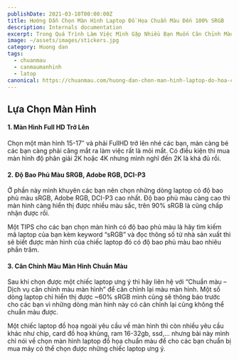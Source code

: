 ```yaml
---
publishDate: 2021-03-10T00:00:00Z
title: Hướng Dẫn Chọn Màn Hình Laptop Đồ Họa Chuẩn Màu Đến 100% SRGB
description: Internals documentation
excerpt: Trong Quá Trình Làm Việc Mình Gặp Nhiều Bạn Muốn Cân Chỉnh Màu Màn Hình Laptop Nhưng Còn Chưa Hiểu Về Độ Bao Phủ Màu Màn Hình Nên Mình Sẽ Hướng Dẫn Những Bạn Chọn Màn Hình Laptop Đồ Họa Chuẩn Màu Đến 100% SRGB.
image: ~/assets/images/stickers.jpg
category: Huong dan
tags:
  - chuanmau
  - canmaumanhinh
  - latop
canonical: https://chuanmau.com/huong-dan-chon-man-hinh-laptop-do-hoa-chuan-mau-den-100-srgb/
---
```


## Lựa Chọn Màn Hình

#### 1. Màn Hình Full HD Trở Lên
Chọn một màn hình 15-17″ và phải FullHD trở lên nhé các bạn, màn càng bé các bạn càng phải căng mắt ra làm việc rất là mỏi mắt. Có điều kiện thì mua màn hình độ phân giải 2K hoặc 4K nhưng mình nghĩ đến 2K là khá đủ rồi.

#### 2. Độ Bao Phủ Màu SRGB, Adobe RGB, DCI-P3
Ở phần này mình khuyên các bạn nên chọn những dòng laptop có độ bao phủ màu sRGB, Adobe RGB, DCI-P3 cao nhất. Độ bao phủ màu càng cao thì màn hình càng hiển thị được nhiều màu sắc, trên 90% sRGB là cũng chấp nhận được rồi.

Một TIPS cho các bạn chọn màn hình có độ bao phủ màu là hãy tìm kiếm mã laptop của bạn kèm keyword “sRGB” và đọc thông số từ nhà sản xuất thì sẽ biết được màn hình của chiếc laptop đó có độ bao phủ màu bao nhiêu phần trăm.

#### 3. Cân Chỉnh Màu Màn Hình Chuẩn Màu
Sau khi chọn được một chiếc laptop ưng ý thì hãy liên hệ với “Chuẩn màu – Dịch vụ cân chỉnh màu màn hình” để cân chỉnh lại màu màn hình. Một số dòng laptop chỉ hiển thị được ~60% sRGB mình cũng sẽ thông báo trước cho các bạn vì những dòng màn hình này có cân chỉnh lại cũng không thể chuẩn màu được.

Một chiếc laptop đồ hoạ ngoài yêu cầu về màn hình thì còn nhiều yêu cầu khác như chip, card đồ hoạ khủng, ram 16-32gb, ssd,… nhưng bài này mình chỉ nói về chọn màn hình laptop đồ họa chuẩn màu để cho các bạn chuẩn bị mua máy có thể chọn được những chiếc laptop ưng ý.
